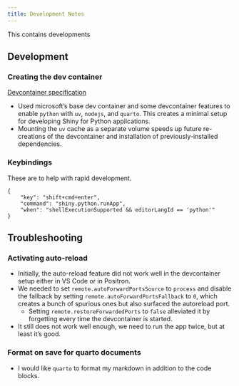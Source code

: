 ```yaml
---
title: Development Notes 
---
```


This contains developments

## Development

### Creating the dev container

[Devcontainer specification](../.devcontainer/devcontainer.json)

* Used microsoft's base dev container and some devcontainer features to enable `python` with `uv`, `nodejs`, and `quarto`. This creates a minimal setup for developing Shiny for Python applications.
* Mounting the `uv` cache as a separate volume speeds up future re-creations of the devcontainer and installation of previously-installed dependencies.

### Keybindings 

These are to help with rapid development.

```jsonc 
{
    "key": "shift+cmd+enter",
    "command": "shiny.python.runApp",
    "when": "shellExecutionSupported && editorLangId == 'python'"
}
```

## Troubleshooting

### Activating auto-reload

* Initially, the auto-reload feature did not work well in the devcontainer setup either in VS Code or in Positron.
* We needed to set `remote.autoForwardPortsSource` to `process` and disable the fallback by setting `remote.autoForwardPortsFallback` to `0`, which creates a bunch of spurious ones but also surfaced the autoreload port.
    * Setting `remote.restoreForwardedPorts` to `false` alleviated it by forgetting every time the devcontainer is started.
* It still does not work well enough, we need to run the app twice, but at least it's good.

### Format on save for quarto documents

* I would like `quarto` to format my markdown in addition to the code blocks.
